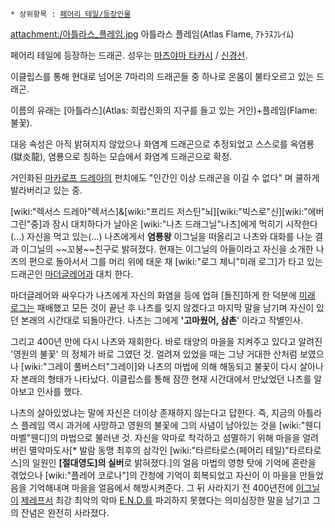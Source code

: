  * 상위항목 : [[페어리 테일/등장인물]]


attachment:/아틀라스_플레임.jpg
아틀라스 플레임(Atlas Flame, ｱﾄﾗｽﾌﾚｲﾑ)

페어리 테일에 등장하는 드래곤. 성우는 [[마츠야마 타카시]] / [[신경선]].

이클립스를 통해 현대로 넘어온 7마리의 드래곤들 중 하나로 온몸이 불타오르고 있는 드래곤. 

이름의 유래는 [아틀라스](Atlas: 희랍신화의 지구를 들고 있는 거인)+플레임(Flame: 불꽃).

대응 속성은 아직 밝혀지지 않았으나 화염계 드래곤으로 추정되었고 스스로를 옥염룡(獄炎龍), 염룡으로 칭하는 모습에서 화염계 드래곤으로 확정.

거인화된 [[마카로프 드레아]]의 펀치에도 "인간인 이상 드래곤을 이길 수 없다" 며 쿨하게 발라버리고 있는 중. 

[wiki:"렉서스 드레아"렉서스]&[wiki:"프리드 저스틴"뇌][wiki:"빅스로"신][wiki:"에버그린"중]과 잠시 대치하다가 날아온 [wiki:"나츠 드래그닐"나츠]에게 먹히기 시작한다(...) 자신을 먹고 있는(...) 나츠에게서 '''염룡왕''' 이그닐을 떠올리고 나츠와 대화를 나눈 결과 이그닐의 ~~꼬붕~~친구로 밝혀졌다. 현재는 이그닐의 아들이라고 자신을 소개한 나츠의 편으로 돌아서서 그를 머리 위에 태운 채 [wiki:"로그 체니"미래 로그]가 타고 있는 드래곤인 [[마더글레어]]과 대치 한다.

마더글레어와 싸우다가 나츠에게 자신의 화염을 등에 업혀 [돌진]하게 한 덕분에 [[미래 로그]]는 패배했고 모든 것이 끝난 후 나츠를 잊지 않겠다고 마지막 말을 남기며 자신이 있던 본래의 시간대로 되돌아간다. 나츠는 그에게 ''''고마웠어, 삼촌'''' 이라고 작별인사.

그리고 400년 만에 다시 나츠와 재회한다. 바로 태양의 마을을 지켜주고 있다고 알려진 '영원의 불꽃' 의 정체가 바로 그였던 것. 얼려져 있었을 때는 그냥 거대한 산처럼 보였으나 [wiki:"그레이 풀버스터"그레이]와 나츠의 마법에 의해 해동되고 불꽃이 다시 살아나자 본래의 형태가 나타났다. 이클립스를 통해 잠깐 현재 시간대에서 만났었던 나츠를 알아보고 인사를 했다.

나츠의 살아있었냐는 말에 자신은 더이상 존재하지 않는다고 답한다. 즉, 지금의 아틀라스 플레임 역시 과거에 사망하고 영원의 불꽃에 그의 사념이 남아있는 것을 [wiki:"웬디 마벨"웬디]의 마법으로 불러낸 것. 자신을 악마로 착각하고 섬멸하기 위해 마을을 얼려버린 멸악마도사[* 발람 동맹 최후의 삼각인 [wiki:"타르타로스(페어리 테일)"타르타로스]의 일원인 '''[절대영도]의 실버'''로 밝혀졌다.]의 얼음 마법의 영향 탓에 기억에 혼란을 겪었으나 [wiki:"플레어 코로나"]의 간청에 기억이 회복되었고 자신이 이 마을을 만들었음을 기억해내며 마을을 얼음에서 해방시켜준다. 그 뒤 사라지기 전 400년전에 [[이그닐]]이 [[제레프]]서 최강 최악의 악마 [[E.N.D.]]를 파괴하지 못했다는 의미심장한 말을 남기고 그의 잔념은 완전히 사라졌다.
